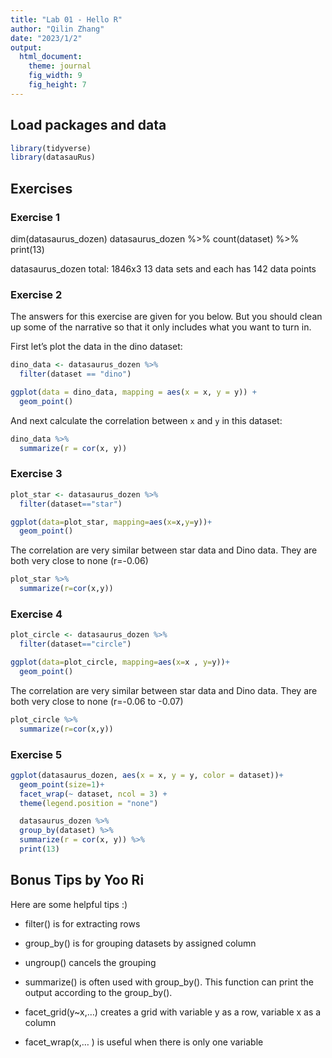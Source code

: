 ```yaml
---
title: "Lab 01 - Hello R"
author: "Qilin Zhang"
date: "2023/1/2"
output: 
  html_document: 
    theme: journal
    fig_width: 9
    fig_height: 7
---
```


## Load packages and data

```r
library(tidyverse) 
library(datasauRus)
```

## Exercises

### Exercise 1

dim(datasaurus_dozen)
datasaurus_dozen %>%
  count(dataset) %>%
  print(13)

datasaurus_dozen total: 1846x3
13 data sets and each has 142 data points

### Exercise 2

The answers for this exercise are given for you below.
But you should clean up some of the narrative so that it only includes what you want to turn in.

First let's plot the data in the dino dataset:

```r
dino_data <- datasaurus_dozen %>%
  filter(dataset == "dino")

ggplot(data = dino_data, mapping = aes(x = x, y = y)) +
  geom_point()
```

And next calculate the correlation between `x` and `y` in this dataset:

```r
dino_data %>%
  summarize(r = cor(x, y))
```

### Exercise 3


```r
plot_star <- datasaurus_dozen %>%
  filter(dataset=="star")

ggplot(data=plot_star, mapping=aes(x=x,y=y))+
  geom_point()

```

The correlation are very similar between star data and Dino data. They are both very close to none (r=-0.06)

```r
plot_star %>%
  summarize(r=cor(x,y))
```

### Exercise 4


```r
plot_circle <- datasaurus_dozen %>%
  filter(dataset=="circle")

ggplot(data=plot_circle, mapping=aes(x=x , y=y))+
  geom_point()

```

The correlation are very similar between star data and Dino data. They are both very close to none (r=-0.06 to -0.07)

```r
plot_circle %>%
  summarize(r=cor(x,y))
```

### Exercise 5

```r
ggplot(datasaurus_dozen, aes(x = x, y = y, color = dataset))+
  geom_point(size=1)+
  facet_wrap(~ dataset, ncol = 3) +
  theme(legend.position = "none")
```

```r
  datasaurus_dozen %>%
  group_by(dataset) %>%
  summarize(r = cor(x, y)) %>%
  print(13)
```


## Bonus Tips by Yoo Ri

Here are some helpful tips :) 

* filter() is for extracting rows

* group_by() is for grouping datasets by assigned column 
* ungroup() cancels the grouping 

* summarize()  is often used with group_by(). This function can print the output according to the group_by().

* facet_grid(y~x,...) creates a grid with variable y as a row, variable x as a column  
* facet_wrap(x,... ) is useful when there is only one variable
